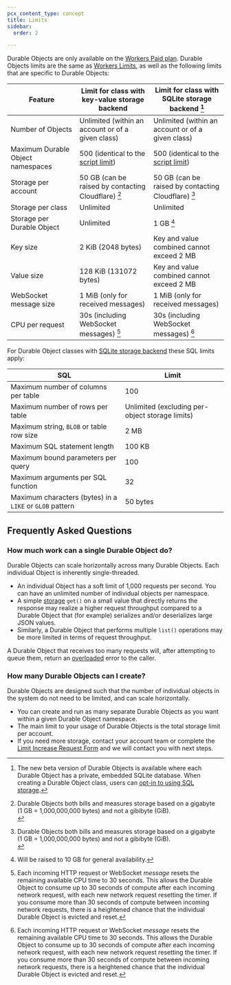 ```yaml
---
pcx_content_type: concept
title: Limits
sidebar:
  order: 2

---
```



Durable Objects are only available on the [Workers Paid plan](/workers/platform/pricing/#workers). Durable Objects limits are the same as [Workers Limits](/workers/platform/limits/), as well as the following limits that are specific to Durable Objects:

| Feature                                  | Limit for class with key-value storage backend                   | Limit for class with SQLite storage backend [^1] |
| ---------------------------------        | ---------------------------------------------------------------- | ----------------------------------------------- |
| Number of Objects                        | Unlimited (within an account or of a given class)                | Unlimited (within an account or of a given class)                |
| Maximum Durable Object namespaces        | 500 (identical to the [script limit](/workers/platform/limits/)) | 500 (identical to the [script limit](/workers/platform/limits/)) |
| Storage per account                      | 50 GB (can be raised by contacting Cloudflare) [^2]              | 50 GB (can be raised by contacting Cloudflare) [^2]              |
| Storage per class                        | Unlimited                                                        | Unlimited                                                        |
| Storage per Durable Object               | Unlimited                                                        | 1 GB [^3]                                                        |
| Key size                                 | 2 KiB (2048 bytes)                                               | Key and value combined cannot exceed 2 MB                        |
| Value size                               | 128 KiB (131072 bytes)                                           | Key and value combined cannot exceed 2 MB                        |
| WebSocket message size                   | 1 MiB (only for received messages)                               | 1 MiB (only for received messages)                               |
| CPU per request                          | 30s (including WebSocket messages) [^4]                          | 30s (including WebSocket messages) [^4]                          |

[^1]: The new beta version of Durable Objects is available where each Durable Object has a private, embedded SQLite database. When creating a Durable Object class, users can [opt-in to using SQL storage](/durable-objects/reference/durable-objects-migrations/#enable-sqlite-storage-backend-on-new-durable-object-class-migration).

[^2]: Durable Objects both bills and measures storage based on a gigabyte <br/> (1 GB = 1,000,000,000 bytes) and not a gibibyte (GiB). <br/>

[^3]: Will be raised to 10 GB for general availability.

[^4]: Each incoming HTTP request or WebSocket *message* resets the remaining available CPU time to 30 seconds. This allows the Durable Object to consume up to 30 seconds of compute after each incoming network request, with each new network request resetting the timer. If you consume more than 30 seconds of compute between incoming network requests, there is a heightened chance that the individual Durable Object is evicted and reset.

For Durable Object classes with [SQLite storage backend](/durable-objects/best-practices/access-durable-objects-storage/#sqlite-storage-backend) these SQL limits apply:

| SQL                                                      | Limit |
| -------------------------------------------------------- | ----- |
| Maximum number of columns per table                      | 100 |
| Maximum number of rows per table                         | Unlimited (excluding per-object storage limits) |
| Maximum string, `BLOB` or table row size                 | 2 MB |
| Maximum SQL statement length                             | 100 KB  |
| Maximum bound parameters per query                       | 100 |
| Maximum arguments per SQL function                       | 32 |
| Maximum characters (bytes) in a `LIKE` or `GLOB` pattern | 50 bytes |

<Render file="limits_increase" product="workers" />

## Frequently Asked Questions

### How much work can a single Durable Object do?

Durable Objects can scale horizontally across many Durable Objects. Each individual Object is inherently single-threaded.

- An individual Object has a soft limit of 1,000 requests per second. You can have an unlimited number of individual objects per namespace.
- A simple [storage](/durable-objects/api/storage-api/) `get()` on a small value that directly returns the response may realize a higher request throughput compared to a Durable Object that (for example) serializes and/or deserializes large JSON values.
- Similarly, a Durable Object that performs multiple `list()` operations may be more limited in terms of request throughput.

A Durable Object that receives too many requests will, after attempting to queue them, return an [overloaded](/durable-objects/observability/troubleshooting/#durable-object-is-overloaded) error to the caller.

### How many Durable Objects can I create?

Durable Objects are designed such that the number of individual objects in the system do not need to be limited, and can scale horizontally.

- You can create and run as many separate Durable Objects as you want within a given Durable Object <GlossaryTooltip term="namespace">namespace</GlossaryTooltip>.
- The main limit to your usage of Durable Objects is the total storage limit per account.
- If you need more storage, contact your account team or complete the [Limit Increase Request Form](https://forms.gle/ukpeZVLWLnKeixDu7) and we will contact you with next steps.
